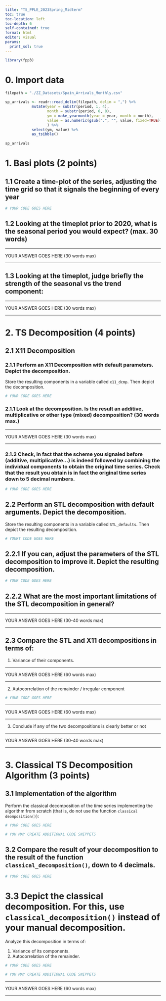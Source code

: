 ---
title: "TS_PPLE_2023Spring_Midterm"
toc: true
toc-location: left
toc-depth: 6
self-contained: true
format: html
editor: visual
params:
  print_sol: true
---

```{r}
library(fpp3)
```

# 0. Import data

```{r}
filepath = "./ZZ_Datasets/Spain_Arrivals_Monthly.csv"

sp_arrivals <- readr::read_delim(filepath, delim = ",") %>% 
            mutate(year = substr(period, 1, 4),
                   month = substr(period, 6, 8),
                   ym = make_yearmonth(year = year, month = month),
                   value = as.numeric(gsub(".", "", value, fixed=TRUE))
                   ) %>% 
            select(ym, value) %>% 
            as_tsibble()
            
sp_arrivals
```

# 1. Basi plots (2 points)

## 1.1 Create a time-plot of the series, adjusting the time grid so that it signals the beginning of every year

```{r}
# YOUR CODE GOES HERE
```

## 1.2 Looking at the timeplot prior to 2020, what is the seasonal period you would expect? (max. 30 words)

------

YOUR ANSWER GOES HERE (30 words max)

------

## 1.3 Looking at the timeplot, judge briefly the strength of the seasonal vs the trend component:

------

YOUR ANSWER GOES HERE (30 words max)

------

# 2. TS Decomposition (4 points)

## 2.1 X11 Decomposition

### 2.1.1 Perform an X11 Decomposition with default parameters. Depict the decomposition.

Store the resulting components in a variable called `x11_dcmp`. Then depict the decomposition.

```{r}
# YOUR CODE GOES HERE
```

### 2.1.1 Look at the decomposition. Is the result an additive, multiplicative or other type (mixed) decomposition? (30 words max.)

------

YOUR ANSWER GOES HERE (30 words max)

------

### 2.1.2 Check, in fact that the scheme you signaled before (additive, multiplicative...) is indeed followed by combining the individual components to obtain the original time series. Check that the result you obtain is in fact the original time series down to 5 decimal numbers.

```{r}
# YOUR CODE GOES HERE
```


## 2.2 Perform an STL decomposition with default arguments. Depict the decomposition.

Store the resulting components in a variable called `STL_defaults`. Then depict the resulting decomposition.

```{r}
# YOURT CODE GOES HERE
```

## 2.2.1 If you can, adjust the parameters of the STL decomposition to improve it. Depict the resulting decomposition.

```{r}
# YOUR CODE GOES HERE
```

## 2.2.2 What are the most important limitations of the STL decomposition in general?

------

YOUR ANSWER GOES HERE (30-40 words max)

------

## 2.3 Compare the STL and X11 decompositions in terms of:

1. Variance of their components.

------

YOUR ANSWER GOES HERE (60 words max)

------

2. Autocorrelation of the remainder / irregular component

```{r}
# YOUR CODE GOES HERE
```

------

YOUR ANSWER GOES HERE (60 words max)

------

3. Conclude if any of the two decompositions is clearly better or not

------

YOUR ANSWER GOES HERE (30-40 words max)

------

# 3. Classical TS Decomposition Algorithm (3 points)

## 3.1 Implementation of the algorithm

Perform the classical decomposition of the time series implementing the algorithm from scratch (that is, do not use the function `classical deomposition()`):

```{r}
# YOUR CODE GOES HERE

# YOU MAY CREATE ADDITIONAL CODE SNIPPETS
```

## 3.2 Compare the result of your decomposition to the result of the function `classical_decomposition()`, down to 4 decimals.

```{r}
# YOUR CODE GOES HERE
```


# 3.3 Depict the classical decomposition. For this, use `classical_decomposition()` instead of your manual decomposition.

Analyze this decomposition in terms of:

1. Variance of its components.
2. Autocorrelation of the remainder.

```{r}
# YOUR CODE GOES HERE

# YOU MAY CREATE ADDITIONAL CODE SNIPPETS
```

------

YOUR ANSWER GOES HERE (60 words max)

------
